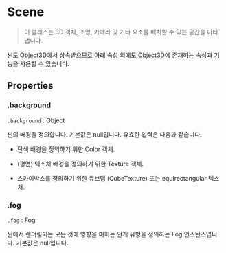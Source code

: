# Scene

> 이 클래스는 3D 객체, 조명, 카메라 및 기타 요소를 배치할 수 있는 공간을 나타냅니다.

씬도 Object3D에서 상속받으므로 아래 속성 외에도 Object3D에 존재하는 속성과 기능을 사용할 수 있습니다.

## Properties

### .background

`.background` : Object

씬의 배경을 정의합니다. 기본값은 null입니다. 유효한 입력은 다음과 같습니다.

- 단색 배경을 정의하기 위한 Color 객체.

- (평면) 텍스처 배경을 정의하기 위한 Texture 객체.

- 스카이박스를 정의하기 위한 큐브맵 (CubeTexture) 또는 equirectangular 텍스처.

### .fog

`.fog` : Fog

씬에서 렌더링되는 모든 것에 영향을 미치는 안개 유형을 정의하는 Fog 인스턴스입니다. 기본값은 null입니다.
